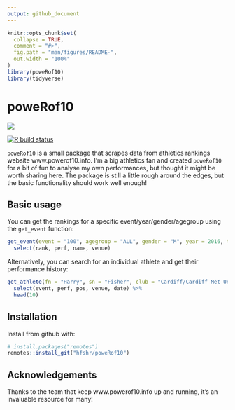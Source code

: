 ```yaml
---
output: github_document
---
```


<!-- README.md is generated from README.Rmd. Please edit that file -->

```r
knitr::opts_chunk$set(
  collapse = TRUE,
  comment = "#>",
  fig.path = "man/figures/README-",
  out.width = "100%"
)
library(poweRof10)
library(tidyverse)
```

# poweRof10

<!-- badges: start -->
![](https://img.shields.io/badge/just-for%20fun-blue.svg)

[![R build status](https://github.com/hfshr/poweRof10/workflows/R-CMD-check/badge.svg)](https://github.com/hfshr/poweRof10/actions)
<!-- badges: end -->

`poweRof10` is a small package that scrapes data from athletics rankings website www.powerof10.info. I'm a big athletics fan and created `poweRof10` for a bit of fun to analyse my own performances, but thought it might be worth sharing here. The package is still a little rough around the edges, but the basic functionality should work well enough!

## Basic usage

You can get the rankings for a specific event/year/gender/agegroup using the `get_event` function:

```r
get_event(event = "100", agegroup = "ALL", gender = "M", year = 2016, top_n = 10) %>% 
  select(rank, perf, name, venue)
```

Alternatively, you can search for an individual athlete and get their performance history:

```r
get_athlete(fn = "Harry", sn = "Fisher", club = "Cardiff/Cardiff Met Uni") %>% 
  select(event, perf, pos, venue, date) %>% 
  head(10)
```

## Installation

Install from github with:

```r
# install.packages("remotes")
remotes::install_git("hfshr/poweRof10")
```

## Acknowledgements

Thanks to the team that keep www.powerof10.info up and running, it's an invaluable resource for many!


